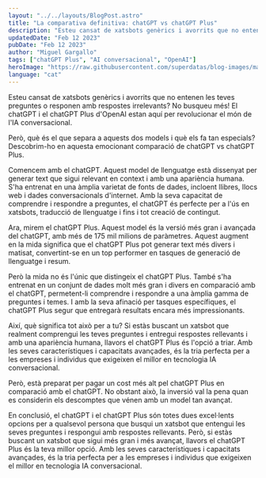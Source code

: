```yaml
---
layout: "../../layouts/BlogPost.astro"
title: "La comparativa definitiva: chatGPT vs chatGPT Plus"
description: "Esteu cansat de xatsbots genèrics i avorrits que no entenen les teves preguntes o responen amb respostes irrelevants? No busqueu més! El chatGPT i el chatGPT Plus d'OpenAI estan aquí per revolucionar el món de l'IA conversacional."
updatedDate: "Feb 12 2023"
pubDate: "Feb 12 2023"
author: "Miguel Gargallo"
tags: ["chatGPT Plus", "AI conversacional", "OpenAI"]
heroImage: "https://raw.githubusercontent.com/superdatas/blog-images/main/ai-advancement-science.png"
language: "cat"
--- 
```


Esteu cansat de xatsbots genèrics i avorrits que no entenen les teves preguntes o responen amb respostes irrelevants? No busqueu més! El chatGPT i el chatGPT Plus d'OpenAI estan aquí per revolucionar el món de l'IA conversacional.

Però, què és el que separa a aquests dos models i què els fa tan especials? Descobrim-ho en aquesta emocionant comparació de chatGPT vs chatGPT Plus.

Comencem amb el chatGPT. Aquest model de llenguatge està dissenyat per generar text que sigui relevant en context i amb una apariència humana. S'ha entrenat en una àmplia varietat de fonts de dades, incloent llibres, llocs web i dades conversacionals d'internet. Amb la seva capacitat de comprendre i respondre a preguntes, el chatGPT és perfecte per a l'ús en xatsbots, traducció de llenguatge i fins i tot creació de contingut.

Ara, mirem el chatGPT Plus. Aquest model és la versió més gran i avançada del chatGPT, amb més de 175 mil milions de paràmetres. Aquest augment en la mida significa que el chatGPT Plus pot generar text més divers i matisat, convertint-se en un top performer en tasques de generació de llenguatge i resum.

Però la mida no és l'únic que distingeix el chatGPT Plus. També s'ha entrenat en un conjunt de dades molt més gran i divers en comparació amb el chatGPT, permetent-li comprendre i respondre a una àmplia gamma de preguntes i temes. I amb la seva afinació per tasques específiques, el chatGPT Plus segur que entregarà resultats encara més impressionants.

Així, què significa tot això per a tu? Si estàs buscant un xatsbot que realment comprengui les teves preguntes i entregui respostes rellevants i amb una apariència humana, llavors el chatGPT Plus és l'opció a triar. Amb les seves característiques i capacitats avançades, és la tria perfecta per a les empreses i individus que exigeixen el millor en tecnologia IA conversacional.

Però, està preparat per pagar un cost més alt pel chatGPT Plus en comparació amb el chatGPT. No obstant això, la inversió val la pena quan es considerin els descomptes que vénen amb un model tan avançat.

En conclusió, el chatGPT i el chatGPT Plus són totes dues excel·lents opcions per a qualsevol persona que busqui un xatsbot que entengui les seves preguntes i respongui amb respostes rellevants. Però, si estàs buscant un xatsbot que sigui més gran i més avançat, llavors el chatGPT Plus és la teva millor opció. Amb les seves característiques i capacitats avançades, és la tria perfecta per a les empreses i individus que exigeixen el millor en tecnologia IA conversacional.